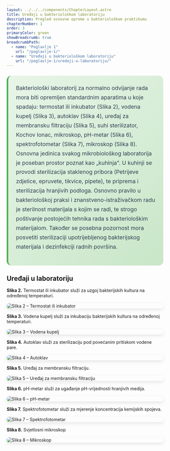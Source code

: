 ```yaml
---
layout: ../../../components/ChapterLayout.astro
title: Uređaji u bakteriološkom laboratoriju
description: Pregled osnovne opreme u bakteriološkom praktikumu
chapterNumber: 1
order: 3
primaryColor: green
showBreadcrumb: true
breadcrumbPath:
  - name: "Poglavlje 1"
    url: "/poglavlje-1/"
  - name: "Uređaji u bakteriološkom laboratoriju"
    url: "/poglavlje-1/uredaji-u-laboratoriju/"
---
```



<div style="background: linear-gradient(135deg, #e8f5e8 0%, #c8e6c8 100%); border-radius: 15px; padding: 25px; margin: 25px 0; border-left: 5px solid #4caf50;">
  <p style="font-size: 1.1rem; line-height: 1.7; margin: 0 0 20px 0; color: #2c3e50;">
   Bakteriološki laboratorij za normalno odvijanje rada mora biti opremljen standardnim aparatima u koje spadaju: termostat ili inkubator (Slika 2), vodena kupelj (Slika 3), autoklav (Slika 4), uređaj za membransku filtraciju (Slika 5), suhi sterilizator, Kochov lonac, mikroskop, pH-metar (Slika 6), spektrofotometar (Slika 7), mikroskop (Slika 8). Osnovna jedinica svakog mikrobiološkog laboratorija je poseban prostor poznat kao „kuhinja". U kuhinji se provodi sterilizacija staklenog pribora (Petrijeve zdjelice, epruvete, tikvice, pipete), te priprema i sterilizacija hranjivih podloga. Osnovno pravilo u bakteriološkoj praksi i znanstveno-istraživačkom radu je sterilnost materijala s kojim se radi, te strogo poštivanje postojećih tehnika rada s bakteriološkim materijalom. Također se posebna pozornost mora posvetiti sterilizaciji upotrijebljenog bakterijskog materijala i dezinfekciji  radnih površina.  
  </p>
</div>

## Uređaji u laboratoriju

**Slika 2.** Termostat ili inkubator služi za uzgoj bakterijskih kultura na određenoj temperaturi.

<img src="/images/slika2.jpg" alt="Slika 2 – Termostat ili inkubator" loading="lazy" style="max-width: 100%; height: auto; border-radius: 8px; box-shadow: 0 4px 12px rgba(0,0,0,0.1); margin: 1rem 0; display: block;" />

**Slika 3.** Vodena kupelj služi za inkubaciju bakterijskih kultura na određenoj temperaturi.

<img src="/images/slika3.jpg" alt="Slika 3 – Vodena kupelj" loading="lazy" style="max-width: 100%; height: auto; border-radius: 8px; box-shadow: 0 4px 12px rgba(0,0,0,0.1); margin: 1rem 0; display: block;" />

**Slika 4.** Autoklav služi za sterilizaciju pod povećanim pritiskom vodene pare.

<img src="/images/slika4.jpg" alt="Slika 4 – Autoklav" loading="lazy" style="max-width: 100%; height: auto; border-radius: 8px; box-shadow: 0 4px 12px rgba(0,0,0,0.1); margin: 1rem 0; display: block;" />

**Slika 5.** Uređaj za membransku filtraciju.

<img src="/images/slika5.jpg" alt="Slika 5 – Uređaj za membransku filtraciju" loading="lazy" style="max-width: 100%; height: auto; border-radius: 8px; box-shadow: 0 4px 12px rgba(0,0,0,0.1); margin: 1rem 0; display: block;" />

**Slika 6.** pH-metar služi za ugađanje pH-vrijednosti hranjivih medija.

<img src="/images/slika6.jpg" alt="Slika 6 – pH-metar" loading="lazy" style="max-width: 100%; height: auto; border-radius: 8px; box-shadow: 0 4px 12px rgba(0,0,0,0.1); margin: 1rem 0; display: block;" />

**Slika 7.** Spektrofotometar služi za mjerenje koncentracija kemijskih spojeva.

<img src="/images/slika7.jpg" alt="Slika 7 – Spektrofotometar" loading="lazy" style="max-width: 100%; height: auto; border-radius: 8px; box-shadow: 0 4px 12px rgba(0,0,0,0.1); margin: 1rem 0; display: block;" />

**Slika 8.** Svjetlosni mikroskop

<img src="/images/slika8.jpg" alt="Slika 8 – Mikroskop" loading="lazy" style="max-width: 100%; height: auto; border-radius: 8px; box-shadow: 0 4px 12px rgba(0,0,0,0.1); margin: 1rem 0; display: block;" />
